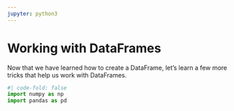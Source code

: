 ```yaml
---
jupyter: python3
---
```


# Working with DataFrames

Now that we have learned how to create a DataFrame, let's learn a few more tricks that help us work with DataFrames.

```python
#| code-fold: false
import numpy as np
import pandas as pd
```
